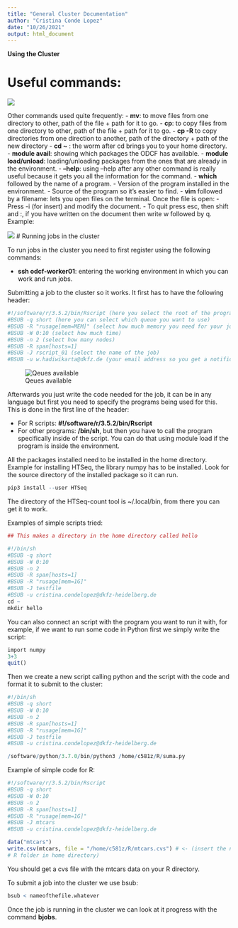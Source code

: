 ```yaml
---
title: "General Cluster Documentation"
author: "Cristina Conde Lopez"
date: "10/26/2021"
output: html_document
---
```


**Using the Cluster**

# Useful commands:

![](commands.png)

Other commands used quite frequently:
- **mv**: to move files from one directory to other, path of the file + path for it to go.
- **cp**: to copy files from one directory to other, path of the file + path for it to go.
  - **cp -R** to copy directories from one direction to another, path of the directory + path of the new directory
- **cd ~** : the worm after cd brings you to your home directory.
- **module avail**: showing which packages the ODCF has available.
- **module load/unload**: loading/unloading packages from the ones that are already in the environment.
- **--help**: using --help after any other command is really useful because it gets you all the information for the command.
- **which** followed by the name of a program.
  - Version of the program installed in the environment.
  - Source of the program so it's easier to find.
- **vim** followed by a filename: lets you open files on the terminal. Once the file is open:
  - Press -i (for insert) and modify the document.
  - To quit press esc, then shift and :, if you have written on the document then write w followed by q. Example:
  
  ![](Example_vim.png)
# Running jobs in the cluster

To run jobs in the cluster you need to first register using the following commands:

- **ssh odcf-worker01**: entering the working environment in which you can work and run jobs.


Submitting a job to the cluster so it works. It first has to have the following header:

```r
#!/software/r/3.5.2/bin/Rscript (here you select the root of the program needed)
#BSUB -q short (here you can select which queue you want to use)
#BSUB -R "rusage[mem=MEM]" (select how much memory you need for your job)
#BSUB -W 0:10 (select how much time)
#BSUB -n 2 (select how many nodes)
#BSUB -R span[hosts=1]
#BSUB -J rscript_01 (select the name of the job)
#BSUB -u w.hadiwikarta@dkfz.de (your email address so you get a notification)
```

![Qeues available](Queus.png)

Afterwards you just write the code needed for the job, it can be in any language but first you need to specify the programs being used for this. This is done in the first line of the header:

- For R scripts: **#!/software/r/3.5.2/bin/Rscript**
- For other programs: **/bin/sh**, but then you have to call the program specifically inside of the script. You can do that using module load if the program is inside the environment.

All the packages installed need to be installed in the home directory. Example for installing HTSeq, the library numpy has to be installed. Look for the source directory of the installed package so it can run.

```r
pip3 install --user HTSeq
```

The directory of the HTSeq-count tool is ~/.local/bin, from there you can get it to work.

Examples of simple scripts tried:

```r
## This makes a directory in the home directory called hello

#!/bin/sh
#BSUB -q short
#BSUB -W 0:10 
#BSUB -n 2 
#BSUB -R span[hosts=1]
#BSUB -R "rusage[mem=1G]" 
#BSUB -J testfile
#BSUB -u cristina.condelopez@dkfz-heidelberg.de 
cd ~
mkdir hello
```

You can also connect an script with the program you want to run it with, for example, if we want to run some code in Python first we simply write the script:

```r
import numpy
3+3
quit()
```

Then we create a new script calling python and the script with the code and format it to submit to the cluster:

```r
#!/bin/sh
#BSUB -q short
#BSUB -W 0:10 
#BSUB -n 2 
#BSUB -R span[hosts=1]
#BSUB -R "rusage[mem=1G]" 
#BSUB -J testfile
#BSUB -u cristina.condelopez@dkfz-heidelberg.de 

/software/python/3.7.0/bin/python3 /home/c581z/R/suma.py
```

Example of simple code for R:

```r
#!/software/r/3.5.2/bin/Rscript
#BSUB -q short
#BSUB -W 0:10 
#BSUB -n 2 
#BSUB -R span[hosts=1]
#BSUB -R "rusage[mem=1G]" 
#BSUB -J mtcars
#BSUB -u cristina.condelopez@dkfz-heidelberg.de 

data("mtcars")
write.csv(mtcars, file = "/home/c581z/R/mtcars.cvs") # <- (insert the name of your
# R folder in home directory)
```

You should get a cvs file with the mtcars data on your R directory.

To submit a job into the cluster we use bsub:

```r
bsub < nameofthefile.whatever
```

Once the job is running in the cluster we can look at it progress with the command **bjobs**.



